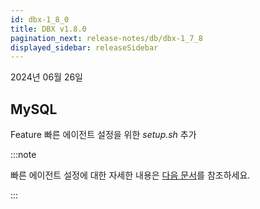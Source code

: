 ```yaml
---
id: dbx-1_8_0
title: DBX v1.8.0
pagination_next: release-notes/db/dbx-1_7_8
displayed_sidebar: releaseSidebar
---
```


2024년 06월 26일

## MySQL

<Status>Feature</Status> 빠른 에이전트 설정을 위한 *setup.sh* 추가

:::note

빠른 에이전트 설정에 대한 자세한 내용은 [다음 문서](../../mysql/install-agent-quick-setup)를 참조하세요.

:::